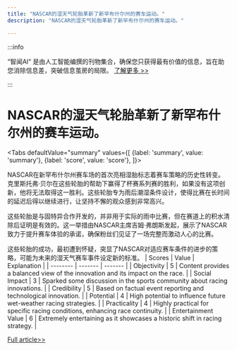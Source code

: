 ```yaml
---
title: "NASCAR的湿天气轮胎革新了新罕布什尔州的赛车运动。"
description: "NASCAR的湿天气轮胎革新了新罕布什尔州的赛车运动。"

---
```



:::info

“智闻AI“ 是由人工智能编撰的刊物集合，确保您只获得最有价值的信息，旨在助您消除信息差，突破信息茧房的局限。  [了解更多 >>](/)

:::

# NASCAR的湿天气轮胎革新了新罕布什尔州的赛车运动。


<Tabs
	defaultValue="summary"
	values={[
	{label: 'summary', value: 'summary'},
	{label: 'score', value: 'score'},
]}>
<TabItem value="summary">


NASCAR在新罕布什尔州赛车场的首次亮相湿胎标志着赛车策略的历史性转变。克里斯托弗·贝尔在这些轮胎的帮助下赢得了杯赛系列赛的胜利，如果没有这项创新，他将无法取得这一胜利。这些轮胎专为雨后潮湿条件设计，使得比赛在长时间的延迟后得以继续进行，让坚持不懈的观众感到非常高兴。

这些轮胎是与固特异合作开发的，并非用于实际的雨中比赛，但在赛道上的积水清除后证明是有效的。这一举措由NASCAR主席吉姆·弗朗斯发起，展示了NASCAR致力于提升赛车体验的承诺，确保粉丝们见证了一场完整而激动人心的比赛。

这些轮胎的成功，最初遭到怀疑，突显了NASCAR对适应赛车条件的进步的策略，可能为未来的湿天气赛车事件设定新的标准。
</TabItem>
<TabItem value="score">
	| Scores     | Value   | Explanation |
	| -------- | ------- | ------- |
	| Objectivity  | 5    | Content provides a balanced view of the innovation and its impact on the race.    |
	| Social Impact | 3     | Sparked some discussion in the sports community about racing innovations.    |
	| Credibility    | 5    | Based on factual event reporting and technological innovation.    |
	| Potential    | 4    | High potential to influence future wet-weather racing strategies.    |
	| Practicality    | 4    | Highly practical for specific racing conditions, enhancing race continuity.    |
	| Entertainment Value    | 6    | Extremely entertaining as it showcases a historic shift in racing strategy.    |
</TabItem>
</Tabs>

[Full article>>](https://apnews.com/article/nascar-new-hampshire-rain-tires-cf4aa5f340a0b7bcd9f0bd59a85cef08)
